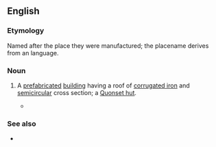 ==English==

===Etymology===
Named after the place they were manufactured; the placename derives from an {{etyl|alg|en}} language.

===Noun===
{{en-noun}}

# {{lb|en|US}} A [[prefabricated]] [[building]] having a roof of [[corrugated iron]] and [[semicircular]] cross section; a [[Quonset hut]].
#* {{quote-text|en|year=1979|author=Tom Wolfe|title=The Right Stuff|passage=Besides the wind, sand, tumbleweed, and Joshua trees, there was nothing at Muroc except for two '''quonset'''-style hangars, side by side, a couple of gasoline pumps, a single concrete runway, a few tarpaper shacks, and some tents.}}

===See also===
* {{l|en|Nissen hut}} {{qualifier|UK}}